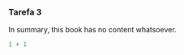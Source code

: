 ### Tarefa 3 {.unnumbered}

In summary, this book has no content whatsoever.

```{r}
1 + 1
```
